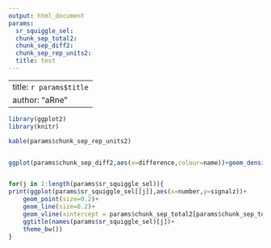 ```yaml
---
output: html_document
params:
  sr_squiggle_sel:
  chunk_sep_total2:
  chunk_sep_diff2:
  chunk_sep_rep_units2:
  title: test
---
```


---
title: `r params$title`
author: "aRne"
---
```r

library(ggplot2)
library(knitr)

kable(params$chunk_sep_rep_units2)


ggplot(params$chunk_sep_diff2,aes(x=difference,colour=name))+geom_density()+theme_bw()+facet_grid(strand ~ .)


for(j in 1:length(params$sr_squiggle_sel)){
print(ggplot(params$sr_squiggle_sel[[j]],aes(x=number,y=signalz))+
    geom_point(size=0.2)+
    geom_line(size=0.2)+
    geom_vline(xintercept = params$chunk_sep_total2[params$chunk_sep_total2$name==names(params$sr_squiggle_sel)[j],"number"],color="blue",alpha=0.5)+
    ggtitle(names(params$sr_squiggle_sel)[j])+
    theme_bw())
}

```
